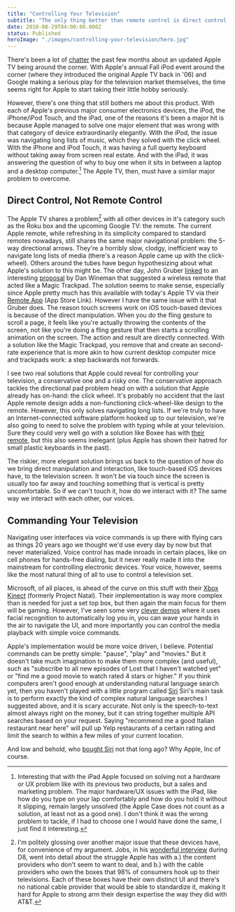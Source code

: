 ```yaml
---
title: "Controlling Your Television"
subtitle: "The only thing better than remote control is direct control."
date: 2010-08-29T04:00:00.000Z
status: Published
heroImage: "./images/controlling-your-television/hero.jpg"
---
```


There's been a lot of [chatter][engadget_rumor] the past few months about an updated Apple TV being around the corner. With Apple's annual Fall iPod event around the corner (where they introduced the original Apple TV back in '06) and Google making a serious play for the television market themselves, the time seems right for Apple to start taking their little hobby seriously.

However, there's one thing that still bothers me about this product. With each of Apple's previous major consumer electronics devices, the iPod, the iPhone/iPod Touch, and the iPad, one of the reasons it's been a major hit is because Apple managed to solve one major element that was wrong with that category of device extraordinarily elegantly. With the iPod, the issue was navigating long lists of music, which they solved with the click wheel. With the iPhone and iPod Touch, it was having a full querty keyboard without taking away from screen real estate. And with the iPad, it was answering the question of why to buy one when it sits in between a laptop and a desktop computer.[^1] The Apple TV, then, must have a similar major problem to overcome.

## Direct Control, Not Remote Control

The Apple TV shares a problem[^2] with all other devices in it's category such as the Roku box and the upcoming Google TV: the remote. The current Apple remote, while refreshing in its simplicity compared to standard remotes nowadays, still shares the same major navigational problem: the 5-way directional arrows. They're a horribly slow, clodgy, inefficient way to navigate long lists of media (there's a reason Apple came up with the click-wheel). Others around the tubes have begun hypothesizing about what Apple's solution to this might be. The other day, John Gruber [linked][gruber_remote_link] to an interesting [proposal][wineman_proposal] by Dan Wineman that suggested a wireless remote that acted like a Magic Trackpad. The solution seems to make sense, especially since Apple pretty much has this available with today's Apple TV via their [Remote App][remote_app_app_store] (App Store Link). However I have the same issue with it that Gruber does. The reason touch screens work on iOS touch-based devices is because of the direct manipulation. When you do the fling gesture to scroll a page, it feels like you're actually throwing the contents of the screen, not like you're doing a fling gesture that then starts a scrolling animation on the screen. The action and result are directly connected. With a solution like the Magic Trackpad, you remove that and create an second-rate experience that is more akin to how current desktop computer mice and trackpads work: a step backwards not forwards.

I see two real solutions that Apple could reveal for controlling your television, a conservative one and a risky one. The conservative approach tackles the directional pad problem head on with a solution that Apple already has on-hand: the click wheel. It's probably no accident that the last Apple remote design adds a non-functioning click-wheel-like design to the remote. However, this only solves navigating long lists. If we're truly to have an Internet-connected software platform hooked up to our television, we're also going to need to solve the problem with typing while at your television. Sure they could very well go with a solution like Boxee has with [their remote][boxee_remote_link], but this also seems inelegant (plus Apple has shown their hatred for small plastic keyboards in the past).

The riskier, more elegant solution brings us back to the question of how do we bring direct manipulation and interaction, like touch-based iOS devices have, to the television screen. It won't be via touch since the screen is usually too far away and touching something that is vertical is pretty uncomfortable. So if we can't touch it, how do we interact with it? The same way we interact with each other, our voices.

## Commanding Your Television    

Navigating user interfaces via voice commands is up there with flying cars as things 20 years ago we thought we'd use every day by now but that never materialized. Voice control has made inroads in certain places, like on cell phones for hands-free dialing, but it never really made it into the mainstream for controlling electronic devices. Your voice, however, seems like the most natural thing of all to use to control a television set. 

Microsoft, of all places, is ahead of the curve on this stuff with their [Xbox Kinect][kinect_link] (formerly Project Natal). Their implementation is way more complex than is needed for just a set top box, but then again the main focus for them will be gaming. However, I've seen some very [clever demos][kinect_trailer] where it uses facial recognition to automatically log you in, you can wave your hands in the air to navigate the UI, and more importantly you can control the media playback with simple voice commands.

Apple's implementation would be more voice driven, I believe. Potential commands can be pretty simple: "pause", "play" and "movies." But it doesn't take much imagination to make them more complex (and useful), such as "subscribe to all new episodes of Lost that I haven't watched yet" or "find me a good movie to watch rated 4 stars or higher." If you think computers aren't good enough at understanding natural language search yet, then you haven't played with a little program called [Siri][siri_link] Siri's main task is to perform exactly the kind of complex natural language searches I suggested above, and it is scary accurate. Not only is the speech-to-text almost always right on the money, but it can string together multiple API searches based on your request. Saying "recommend me a good Italian restaurant near here" will pull up Yelp restaurants of a certain rating and limit the search to within a few miles of your current location. 

And low and behold, who [bought Siri][apple_buys_siri] not that long ago? Why Apple, Inc of course.


[^1]: Interesting that with the iPad Apple focused on solving not a hardware or UX problem like with its previous two products, but a sales and marketing problem. The major hardware/UX issues with the iPad, like how do you type on your lap comfortably and how do you hold it without it slipping, remain largely unsolved (the Apple Case does not count as a solution, at least not as a good one). I don't think it was the wrong problem to tackle, if I had to choose one I would have done the same, I just find it interesting.

[^2]: I'm politely glossing over another major issue that these devices have, for convenience of my argument. Jobs, in his [wonderful interview][d8_interview] during D8, went into detail about the struggle Apple has with a.) the content providers who don't seem to want to deal, and b.) with the cable providers who own the boxes that 98% of consumers hook up to their televisions. Each of these boxes have their own distinct UI and there's no national cable provider that would be able to standardize it, making it hard for Apple to strong arm their design expertise the way they did with AT&T.

[engadget_rumor]: http://www.engadget.com/2010/08/11/upcoming-apple-tv-loses-1080p-playback-gains-apps/
[d8_interview]: http://d8.allthingsd.com/20100601/d8-video-steve-jobs-on-why-apple-tv-is-a-hobby/
[gruber_remote_link]: http://daringfireball.net/linked/2010/08/28/wineman-remote
[wineman_proposal]: http://venomousporridge.com/post/1014900307/itv-speculation
[remote_app_app_store]: http://itunes.apple.com/us/app/remote/id284417350?mt=8
[boxee_remote_link]: http://blog.boxee.tv/2010/01/05/by-the-pricking-of-my-thumbs-something-awesome-this-way-comes/
[kinect_link]: http://www.xbox.com/en-US/kinect
[kinect_trailer]: http://www.youtube.com/watch?v=XJNjTyBr1Hg
[siri_link]: http://siri.com/
[apple_buys_siri]: http://techcrunch.com/2010/04/28/apple-siri-200-million/